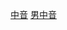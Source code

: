 {{Catnav|頁面分類|人类社会|人物|各職業人物|歌手}}
{{Catnav|頁面分類|人物|各職業人物|音乐家|歌手}}
{{Catnav|頁面分類|人物|各職業人物|歌手}}

{{catmore}}
{{Commonscat|Baritones}}

[[Category:男歌手|中音]]
[[Category:各音域歌手|男中音]]
